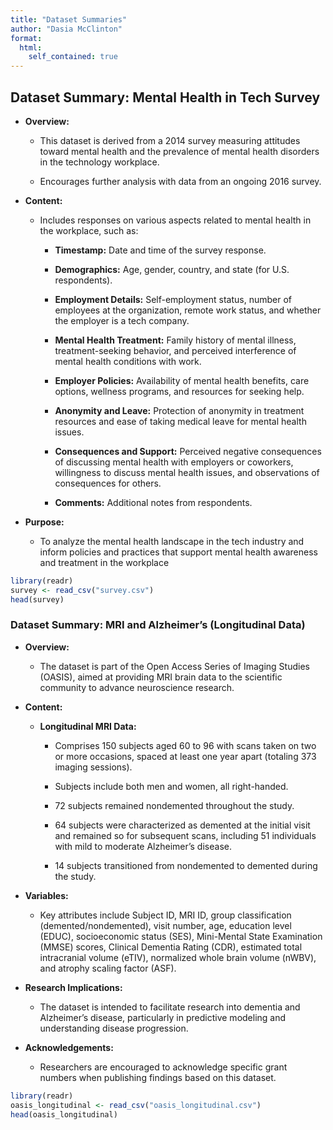 ```yaml
---
title: "Dataset Summaries"
author: "Dasia McClinton"
format:
  html:
    self_contained: true
---
```


## Dataset Summary: Mental Health in Tech Survey

-   **Overview:**

    -   This dataset is derived from a 2014 survey measuring attitudes toward mental health and the prevalence of mental health disorders in the technology workplace.

    -   Encourages further analysis with data from an ongoing 2016 survey.

-   **Content:**

    -   Includes responses on various aspects related to mental health in the workplace, such as:

        -   **Timestamp:** Date and time of the survey response.

        -   **Demographics:** Age, gender, country, and state (for U.S. respondents).

        -   **Employment Details:** Self-employment status, number of employees at the organization, remote work status, and whether the employer is a tech company.

        -   **Mental Health Treatment:** Family history of mental illness, treatment-seeking behavior, and perceived interference of mental health conditions with work.

        -   **Employer Policies:** Availability of mental health benefits, care options, wellness programs, and resources for seeking help.

        -   **Anonymity and Leave:** Protection of anonymity in treatment resources and ease of taking medical leave for mental health issues.

        -   **Consequences and Support:** Perceived negative consequences of discussing mental health with employers or coworkers, willingness to discuss mental health issues, and observations of consequences for others.

        -   **Comments:** Additional notes from respondents.

-   **Purpose:**

    -   To analyze the mental health landscape in the tech industry and inform policies and practices that support mental health awareness and treatment in the workplace

```r
library(readr)
survey <- read_csv("survey.csv")
head(survey)
```

### Dataset Summary: MRI and Alzheimer's (Longitudinal Data)

-   **Overview:**

    -   The dataset is part of the Open Access Series of Imaging Studies (OASIS), aimed at providing MRI brain data to the scientific community to advance neuroscience research.

-   **Content:**

    -   **Longitudinal MRI Data:**

        -   Comprises 150 subjects aged 60 to 96 with scans taken on two or more occasions, spaced at least one year apart (totaling 373 imaging sessions).

        -   Subjects include both men and women, all right-handed.

        -   72 subjects remained nondemented throughout the study.

        -   64 subjects were characterized as demented at the initial visit and remained so for subsequent scans, including 51 individuals with mild to moderate Alzheimer’s disease.

        -   14 subjects transitioned from nondemented to demented during the study.

-   **Variables:**

    -   Key attributes include Subject ID, MRI ID, group classification (demented/nondemented), visit number, age, education level (EDUC), socioeconomic status (SES), Mini-Mental State Examination (MMSE) scores, Clinical Dementia Rating (CDR), estimated total intracranial volume (eTIV), normalized whole brain volume (nWBV), and atrophy scaling factor (ASF).

-   **Research Implications:**

    -   The dataset is intended to facilitate research into dementia and Alzheimer’s disease, particularly in predictive modeling and understanding disease progression.

-   **Acknowledgements:**

    -   Researchers are encouraged to acknowledge specific grant numbers when publishing findings based on this dataset.

```r
library(readr)
oasis_longitudinal <- read_csv("oasis_longitudinal.csv")
head(oasis_longitudinal)
```
